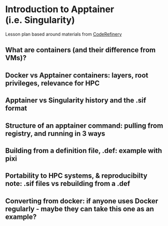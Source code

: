 # Introduction to Apptainer (i.e. Singularity)

Lesson plan based around materials from [CodeRefinery](https://coderefinery.github.io/ttt4hpc_containers/basics_running_containers)

## What are containers (and their difference from VMs)?

## Docker vs Apptainer containers: layers, root privileges, relevance for HPC

## Apptainer vs Singularity history and the .sif format

## Structure of an apptainer command: pulling from registry, and running in 3 ways

## Building from a definition file, .def: example with pixi

## Portability to HPC systems, & reproducibilty note: .sif files vs rebuilding from a .def

## Converting from docker: if anyone uses Docker regularly - maybe they can take this one as an example?

